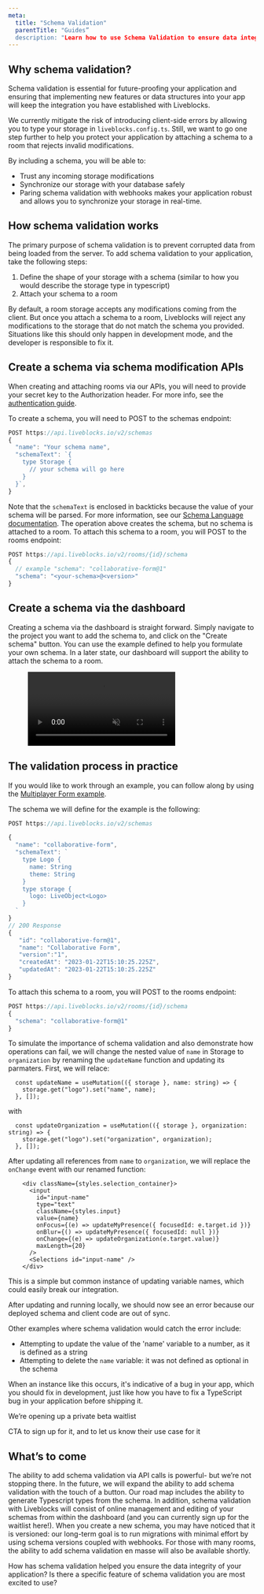```yaml
---
meta:
  title: "Schema Validation"
  parentTitle: "Guides”
  description: "Learn how to use Schema Validation to ensure data integrity in your application”
---
```


## Why schema validation?
Schema validation is essential for future-proofing your application and ensuring that implementing new features or data structures into your app will keep the integration you have established with Liveblocks. 

We currently mitigate the risk of introducing client-side errors by allowing you to type your storage in `liveblocks.config.ts`. Still, we want to go one step further to help you protect your application by attaching a schema to a room that rejects invalid modifications. 

By including a schema, you will be able to:
* Trust any incoming storage modifications 
* Synchronize our storage with your database safely
* Paring schema validation with webhooks makes your application robust and allows you to synchronize your storage in real-time. 

## How schema validation works
The primary purpose of schema validation is to prevent corrupted data from being loaded from the server. To add schema validation to your application, take the following steps: 
1. Define the shape of your storage with a schema (similar to how you would describe the storage type in typescript)
2. Attach your schema to a room

By default, a room storage accepts any modifications coming from the client. But once you attach a schema to a room, Liveblocks will reject any modifications to the storage that do not match the schema you provided. Situations like this should only happen in development mode, and the developer is responsible to fix it.

## Create a schema via schema modification APIs
<Banner title="Public vs secret key">

When creating and attaching rooms via our APIs, you will need to provide your secret key to the Authorization header. For more info, see the [authentication guide](/docs/guides/authentication).

</Banner>

To create a schema, you will need to POST to the schemas endpoint:
```ts
POST https://api.liveblocks.io/v2/schemas
{
  "name": "Your schema name",
  "schemaText": `{
    type Storage {
      // your schema will go here
    }
  }`,
}
```
Note that the `schemaText` is enclosed in backticks because the value of your schema will be parsed. For more information, see our [Schema Language documentation](xxx).
The operation above creates the schema, but no schema is attached to a room. To attach this schema to a room, you will POST to the rooms endpoint:
```ts
POST https://api.liveblocks.io/v2/rooms/{id}/schema
{
  // example "schema": "collaborative-form@1"
  "schema": "<your-schema>@<version>"
}
```

## Create a schema via the dashboard
Creating a schema via the dashboard is straight forward.  Simply navigate to the project you want to add the schema to, and click on the "Create schema" button. You can use the example defined to help you formulate your own schema. In a later state, our dashboard will support the ability to attach the schema to a room.

<Figure>
  <video autoPlay loop muted playsInline>
    <source
      src="/images/docs/schhema-validation/create-schema-dashboard.mp4"
      type="video/mp4"
    />
  </video>
</Figure>

## The validation process in practice
If you would like to work through an example, you can follow along by using the [Multiplayer Form example](/examples/multiplayer-form/nextjs).

The schema we will define for the example is the following:
```ts
POST https://api.liveblocks.io/v2/schemas

{
  "name": "collaborative-form",
  "schemaText": `
    type Logo {
      name: String
      theme: String
    }
    type storage {
      logo: LiveObject<Logo>
    }
  `
}
// 200 Response
{
   "id": "collaborative-form@1",
   "name": "Collaborative Form",
   "version":"1",
   "createdAt": "2023-01-22T15:10:25.225Z",
   "updatedAt": "2023-01-22T15:10:25.225Z"
}
```

To attach this schema to a room, you will POST to the rooms endpoint:

```ts
POST https://api.liveblocks.io/v2/rooms/{id}/schema
{
  "schema": "collaborative-form@1"
}
```

To simulate the importance of schema validation and also demonstrate how operations can fail, we will change the nested value of `name` in Storage to `organization` by renaming the `updateName` function and updating its parmaters.  First, we will relace:
```tsx file="index.tsx"
  const updateName = useMutation(({ storage }, name: string) => {
    storage.get("logo").set("name", name);
  }, []);
```
with
```tsx file="index.tsx"
  const updateOrganization = useMutation(({ storage }, organization: string) => {
    storage.get("logo").set("organization", organization);
  }, []);
```

After updating all references from `name` to `organization`, we will replace the `onChange` event with our renamed function:

```tsx file="index.tsx" highlight="9"
    <div className={styles.selection_container}>
      <input
        id="input-name"
        type="text"
        className={styles.input}
        value={name}
        onFocus={(e) => updateMyPresence({ focusedId: e.target.id })}
        onBlur={() => updateMyPresence({ focusedId: null })}
        onChange={(e) => updateOrganization(e.target.value)}
        maxLength={20}
      />
      <Selections id="input-name" />
    </div>
```

This is a simple but common instance of updating variable names, which could easily break our integration. 

After updating and running locally, we should now see an error because our deployed schema and client code are out of sync.

Other examples where schema validation would catch the error include:
* Attempting to update the value of the 'name' variable to a number, as it is defined as a string
* Attempting to delete the `name` variable: it was not defined as optional in the schema


<!--- Placeholder!! we need an updated error example here. need MVP to be merged or for local development steps to test this-->

When an instance like this occurs, it's indicative of a bug in your app, which you should fix in development, just like how you have to fix a TypeScript bug in your application before shipping it. 


<!----I believe the plan here was to insert some components that were used on the comments page --->

We’re opening up a private beta waitlist

CTA to sign up for it, and to let us know their use case for it 
<!--- -->

## What’s to come
The ability to add schema validation via API calls is powerful- but we’re not stopping there. In the future, we will expand the ability to add schema validation with the touch of a button. Our road map includes the ability to generate Typescript types from the schema. In addition, schema validation with Liveblocks will consist of online management and editing of your schemas from within the dashboard (and you can currently sign up for the waitlist here!). When you create a new schema, you may have noticed that it is versioned: our long-term goal is to run migrations with minimal effort by using schema versions coupled with webhooks.
For those with many rooms, the ability to add schema validation en masse will also be available shortly. 

How has schema validation helped you ensure the data integrity of your application? Is there a specific feature of schema validation you are most excited to use? 
